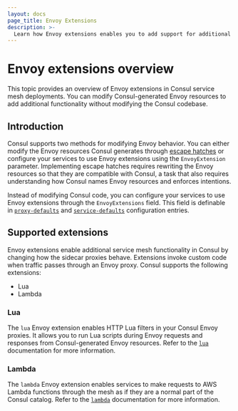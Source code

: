 ```yaml
---
layout: docs
page_title: Envoy Extensions
description: >-
  Learn how Envoy extensions enables you to add support for additional Envoy features without modifying the Consul codebase. 
---
```


# Envoy extensions overview

This topic provides an overview of Envoy extensions in Consul service mesh deployments. You can modify Consul-generated Envoy resources to add additional functionality without modifying the Consul codebase.

## Introduction

Consul supports two methods for modifying Envoy behavior. You can either modify the Envoy resources Consul generates through [escape hatches](/consul/docs/connect/proxies/envoy#escape-hatch-overrides) or configure your services to use Envoy extensions using the `EnvoyExtension` parameter. Implementing escape hatches requires rewriting the Envoy resources so that they are compatible with Consul, a task that also requires understanding how Consul names Envoy resources and enforces intentions.

Instead of modifying Consul code, you can configure your services to use Envoy extensions through the `EnvoyExtensions` field. This field is definable in [`proxy-defaults`](/consul/docs/connect/config-entries/proxy-defaults#envoyextensions) and [`service-defaults`](/consul/docs/connect/config-entries/service-defaults#envoyextensions) configuration entries.

## Supported extensions

Envoy extensions enable additional service mesh functionality in Consul by changing how the sidecar proxies behave. Extensions invoke custom code when traffic passes through an Envoy proxy. Consul supports the following extensions:

- Lua
- Lambda

### Lua

The `lua` Envoy extension enables HTTP Lua filters in your Consul Envoy proxies. It allows you to run Lua scripts during Envoy requests and responses from Consul-generated Envoy resources. Refer to the [`lua`](/consul/docs/connect/proxies/envoy-extensions/usage/lua) documentation for more information.

### Lambda

The `lambda` Envoy extension enables services to make requests to AWS Lambda functions through the mesh as if they are a normal part of the Consul catalog. Refer to the [`lambda`](/consul/docs/connect/proxies/envoy-extensions/usage/lambda) documentation for more information.
